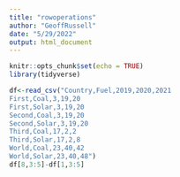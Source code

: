 ```yaml
---
title: "rowoperations"
author: "GeoffRussell"
date: "5/29/2022"
output: html_document
---
```


```r
knitr::opts_chunk$set(echo = TRUE)
library(tidyverse)
```

```r
df<-read_csv("Country,Fuel,2019,2020,2021
First,Coal,3,19,20
First,Solar,3,19,20
Second,Coal,3,19,20
Second,Solar,3,19,20
Third,Coal,17,2,2
Third,Solar,17,2,8
World,Coal,23,40,42
World,Solar,23,40,48")
df[8,3:5]-df[1,3:5]
```

